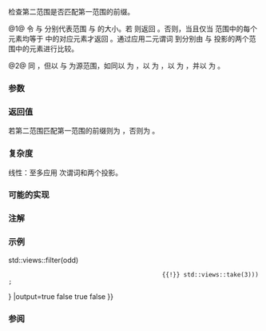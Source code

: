 {{cpp/ranges/title|starts_with}}
{{cpp/algorithm/ranges/navbar}}
{{dcl begin}}
{{dcl header|algorithm}}
{{dcl h|调用签名}}
{{dcl|num=1|since=c++23|1=
template&lt; std::input_iterator I1, std::sentinel_for&lt;I1&gt; S1,
          std::input_iterator I2, std::sentinel_for&lt;I2&gt; S2,
          class Pred = ranges::equal_to,
          class Proj1 = std::identity, class Proj2 = std::identity &gt;
requires std::indirectly_comparable&lt;I1, I2, Pred, Proj1, Proj2&gt;
constexpr bool
    starts_with( I1 first1, S1 last1, I2 first2, S2 last2,
                 Pred pred = {}, Proj1 proj1 = {}, Proj2 proj2 = {} );
}}
{{dcl|num=2|since=c++23|1=
template&lt; ranges::input_range R1, ranges::input_range R2,
          class Pred = ranges::equal_to,
          class Proj1 = std::identity, class Proj2 = std::identity &gt;
requires std::indirectly_comparable&lt;ranges::iterator_t&lt;R1&gt;,
                                    ranges::iterator_t&lt;R2&gt;,
                                    Pred, Proj1, Proj2&gt;
constexpr bool
    starts_with( R1&amp;&amp; r1, R2&amp;&amp; r2,
                 Pred pred = {}, Proj1 proj1 = {}, Proj2 proj2 = {} );
}}
{{dcl end}}

检查第二范围是否匹配第一范围的前缀。

@1@ 令 {{tt|N1}} 与 {{tt|N2}} 分别代表范围 {{range|first1|last1}} 与 {{range|first2|last2}} 的大小。若 {{c|N1 &lt; N2}} 则返回 {{c|false}}。否则，当且仅当 {{range|first2|last2}} 范围中的每个元素均等于 {{range|first1|first1 + N2}} 中的对应元素才返回 {{c|true}}。通过应用二元谓词 {{c|pred}} 到分别由 {{c|proj1}} 与 {{c|proj2}} 投影的两个范围中的元素进行比较。

@2@ 同 {{v|1}}，但以 {{c|r1}} 与 {{c|r2}} 为源范围，如同以 {{c|ranges::begin(r1)}} 为 {{c|first1}}，以 {{c|ranges:begin(r2)}} 为 {{c|first2}}，以 {{c|ranges::end(r1)}} 为 {{c|last1}}，并以 {{c|ranges::end(r2)}} 为 {{c|last2}}。

{{cpp/ranges/niebloid}}

===参数===
{{par begin}}
{{par range|first1|last1|要检验的|sentinel=yes}}
{{par|r1|要检验的元素范围}}
{{par range|first2|last2|要用作前缀的|sentinel=yes}}
{{par|r2|要用作前缀的元素范围}}
{{par|pred|比较投影后元素的二元谓词}}
{{par|proj1|应用到要检验的元素范围的投影}}
{{par|proj2|应用到要用作前缀的元素范围的投影}}
{{par end}}

===返回值===
若第二范围匹配第一范围的前缀则为 {{c|true}}，否则为 {{c|false}}。

===复杂度===
线性：至多应用 {{c|min(N1, N2)}} 次谓词和两个投影。

===可能的实现===
{{eq fun|1=
struct starts_with_fn
{
    template&lt;std::input_iterator I1, std::sentinel_for&lt;I1&gt; S1,
             std::input_iterator I2, std::sentinel_for&lt;I2&gt; S2,
             class Pred = ranges::equal_to,
             class Proj1 = std::identity, class Proj2 = std::identity&gt;
    requires std::indirectly_comparable&lt;I1, I2, Pred, Proj1, Proj2&gt;
    constexpr bool operator()(I1 first1, S1 last1, I2 first2, S2 last2,
                              Pred pred = {}, Proj1 proj1 = {}, Proj2 proj2 = {}) const
    {
        return ranges::mismatch(std::move(first1), last1, std::move(first2), last2,
                                std::move(pred), std::move(proj1), std::move(proj2)
                               ).in2 == last2;
    }

    template&lt;ranges::input_range R1, ranges::input_range R2,
             class Pred = ranges::equal_to,
             class Proj1 = std::identity, class Proj2 = std::identity&gt;
    requires std::indirectly_comparable&lt;ranges::iterator_t&lt;R1&gt;,
                                        ranges::iterator_t&lt;R2&gt;,
                                        Pred, Proj1, Proj2&gt;
    constexpr bool operator()(R1&amp;&amp; r1, R2&amp;&amp; r2,
                              Pred pred = {}, Proj1 proj1 = {}, Proj2 proj2 = {}) const
    {
        return (*this)(ranges::begin(r1), ranges::end(r1),
                       ranges::begin(r2), ranges::end(r2),
                       std::move(pred), std::move(proj1), std::move(proj2));
    }
};

inline constexpr starts_with_fn starts_with {};
}}

===注解===
{{feature test macro|__cpp_lib_ranges_starts_ends_with|std=C++23|value=202106L|{{tt|std::ranges::starts_with}}, {{lc|std::ranges::ends_with}}}}

===示例===
{{example|code=
#include &lt;algorithm&gt;
#include &lt;iostream&gt;
#include &lt;ranges&gt;
#include &lt;string_view&gt;

int main()
{
    using namespace std::literals;

    constexpr auto ascii_upper = [](char8_t c)
    {
        return u8'a' &lt;= c &amp;&amp; c &lt;= u8'z' ? static_cast&lt;char8_t&gt;(c + u8'A' - u8'a') : c;
    };

    constexpr auto cmp_ignore_case = [=](char8_t x, char8_t y)
    {
        return ascii_upper(x) == ascii_upper(y);
    };

    static_assert(std::ranges::starts_with("const_cast", "const"sv));
    static_assert(std::ranges::starts_with("constexpr", "const"sv));
    static_assert(!std::ranges::starts_with("volatile", "const"sv));

    std::cout &lt;&lt; std::boolalpha
              &lt;&lt; std::ranges::starts_with(u8"Constantinopolis", u8"constant"sv,
                                          {}, ascii_upper, ascii_upper) &lt;&lt; ' '
              &lt;&lt; std::ranges::starts_with(u8"Istanbul", u8"constant"sv,
                                          {}, ascii_upper, ascii_upper) &lt;&lt; ' '
              &lt;&lt; std::ranges::starts_with(u8"Metropolis", u8"metro"sv,
                                          cmp_ignore_case) &lt;&lt; ' '
              &lt;&lt; std::ranges::starts_with(u8"Acropolis", u8"metro"sv,
                                          cmp_ignore_case) &lt;&lt; '\n';

    constexpr static auto v = { 1, 3, 5, 7, 9 };
    constexpr auto odd = [](int x) { return x % 2; };
    static_assert(std::ranges::starts_with(v, std::views::iota(1)
                                            {{!}} std::views::filter(odd)
                                            {{!}} std::views::take(3)));
}
|output=true false true false
}}

===参阅===
{{dsc begin}}
{{dsc inc|cpp/algorithm/ranges/dsc ends_with}}
{{dsc inc|cpp/algorithm/ranges/dsc mismatch}}
{{dsc inc|cpp/string/basic_string/dsc starts_with}}
{{dsc inc|cpp/string/basic_string_view/dsc starts_with}}
{{dsc end}}

{{langlinks|en|es|ja|ru}}